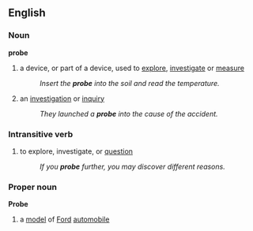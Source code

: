 ==English==

===Noun===
'''probe'''
#a device, or part of a device, used to [[explore]], [[investigate]] or [[measure]]
#:''Insert the '''probe''' into the soil and read the temperature.''
#an [[investigation]] or [[inquiry]]
#:''They launched a '''probe''' into the cause of the accident.''

===Intransitive verb===
#to explore, investigate, or [[question]]
#:''If you '''probe''' further, you may discover different reasons.''

===Proper noun===
'''Probe'''
# a [[model]] of [[Ford]] [[automobile]]